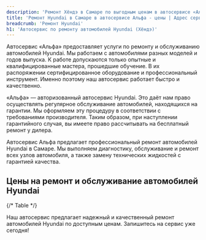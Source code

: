 ```yaml
---
description: 'Ремонт Хёндэ в Самаре по выгодным ценам в автосервисе «Альфа». Приглашаем всех владельцев Hyundai на техническое обслуживание!'
title: 'Ремонт Hyundai в Самаре в автосервисе Альфа - цены | Адрес сервиса Хёндэ'
breadcrumb: 'Ремонт Hyundai'
h1: 'Автосервис по ремонту автомобилей Hyundai (Хёндэ)'
---
```


<p>
	 Автосервис «Альфа» предоставляет услуги по ремонту и обслуживанию автомобилей Hyundai. Мы работаем с автомобилями разных моделей и годов выпуска. К работе допускаются только опытные и квалифицированные мастера, прошедшие обучение. В их распоряжении сертифицированное оборудование и профессиональный инструмент. Именно поэтому наш автосервис работает быстро и качественно.
</p>
<p>
	 «Альфа» — авторизованный автосервис Hyundai. Это даёт нам право осуществлять регулярное обслуживание автомобилей, находящихся на гарантии. Мы оформляем эту процедуру в соответствии с требованиями производителя. Таким образом, при наступлении гарантийного случая, вы имеете право рассчитывать на бесплатный ремонт у дилера.
</p>

Автосервис Альфа предлагает профессиональный ремонт автомобилей Hyundai в Самаре. Мы выполняем диагностику, обслуживание и ремонт всех узлов автомобиля, а также замену технических жидкостей с гарантией качества.

<h2>Цены на ремонт и обслуживание автомобилей Hyundai</h2>

{/* Table */}

<RepairServices />

Наш автосервис предлагает надежный и качественный ремонт автомобилей Hyundai по доступным ценам. Запишитесь на сервис уже сегодня!

